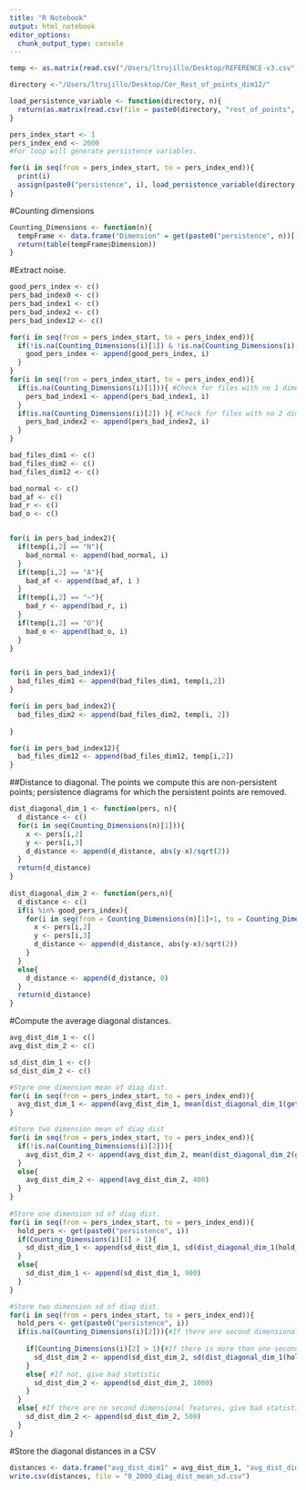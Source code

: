 ```yaml
---
title: "R Notebook"
output: html_notebook
editor_options: 
  chunk_output_type: console
---
```


```r
temp <- as.matrix(read.csv("/Users/ltrujillo/Desktop/REFERENCE-v3.csv", header = F)) 
```

```r
directory <-"/Users/ltrujillo/Desktop/Cor_Rest_of_points_dim12/"

load_persistence_variable <- function(directory, n){
  return(as.matrix(read.csv(file = paste0(directory, "rest_of_points", temp[n], ".csv")), header = T)[,-1])
}

pers_index_start <- 1
pers_index_end <- 2000
#For loop will generate persistence variables.

for(i in seq(from = pers_index_start, to = pers_index_end)){
  print(i)
  assign(paste0("persistence", i), load_persistence_variable(directory, i))
}
```
#Counting dimensions
```r
Counting_Dimensions <- function(n){
  tempFrame <- data.frame("Dimension" = get(paste0("persistence", n))[,1], "Birth" = get(paste0("persistence", n))[,2], "Death" = get(paste0("persistence", n))[,3])  
  return(table(tempFrame$Dimension))
}
```

#Extract noise.
```r
good_pers_index <- c()
pers_bad_index0 <- c()
pers_bad_index1 <- c()
pers_bad_index2 <- c()
pers_bad_index12 <- c()

for(i in seq(from = pers_index_start, to = pers_index_end)){
  if(!is.na(Counting_Dimensions(i)[1]) & !is.na(Counting_Dimensions(i)[2])){
    good_pers_index <- append(good_pers_index, i)
  }
}
for(i in seq(from = pers_index_start, to = pers_index_end)){
  if(is.na(Counting_Dimensions(i)[1])){ #Check for files with no 1 dimensional features
    pers_bad_index1 <- append(pers_bad_index1, i)
  }
  if(is.na(Counting_Dimensions(i)[2]) ){ #Check for files with no 2 dimensional features
    pers_bad_index2 <- append(pers_bad_index2, i)
  }
}

bad_files_dim1 <- c()
bad_files_dim2 <- c()
bad_files_dim12 <- c()

bad_normal <- c()
bad_af <- c()
bad_r <- c()
bad_o <- c()


for(i in pers_bad_index2){
  if(temp[i,2] == "N"){
    bad_normal <- append(bad_normal, i)
  }
  if(temp[i,2] == "A"){
    bad_af <- append(bad_af, i )
  }
  if(temp[i,2] == "~"){
    bad_r <- append(bad_r, i)
  }
  if(temp[i,2] == "O"){
    bad_o <- append(bad_o, i)
  }
}


for(i in pers_bad_index1){
  bad_files_dim1 <- append(bad_files_dim1, temp[i,2])
}

for(i in pers_bad_index2){
  bad_files_dim2 <- append(bad_files_dim2, temp[i, 2])
  
}

for(i in pers_bad_index12){
  bad_files_dim12 <- append(bad_files_dim12, temp[i,2])
}
```

##Distance to diagonal. The points we compute this are non-persistent points; persistence diagrams for which the persistent points are removed. 
```r
dist_diagonal_dim_1 <- function(pers, n){
  d_distance <- c()
  for(i in seq(Counting_Dimensions(n)[1])){ 
    x <- pers[i,2]
    y <- pers[i,3]
    d_distance <- append(d_distance, abs(y-x)/sqrt(2))
  }
  return(d_distance)
}
 
dist_diagonal_dim_2 <- function(pers,n){
  d_distance <- c()
  if(i %in% good_pers_index){
    for(i in seq(from = Counting_Dimensions(n)[1]+1, to = Counting_Dimensions(n)[1] + Counting_Dimensions(n)[2])){
      x <- pers[i,2]
      y <- pers[i,3]
      d_distance <- append(d_distance, abs(y-x)/sqrt(2))
    }
  }
  else{
    d_distance <- append(d_distance, 0)
  }
  return(d_distance)
}
```

#Compute the average diagonal distances.
```r
avg_dist_dim_1 <- c() 
avg_dist_dim_2 <- c()

sd_dist_dim_1 <- c()
sd_dist_dim_2 <- c()

#Stpre one dimension mean of diag dist.
for(i in seq(from = pers_index_start, to = pers_index_end)){
  avg_dist_dim_1 <- append(avg_dist_dim_1, mean(dist_diagonal_dim_1(get(paste0("persistence", i)), i)))
}

#Store two dimension mean of diag dist
for(i in seq(from = pers_index_start, to = pers_index_end)){
  if(!is.na(Counting_Dimensions(i)[2])){
    avg_dist_dim_2 <- append(avg_dist_dim_2, mean(dist_diagonal_dim_2(get(paste0("persistence", i)), i)))
  }
  else{
    avg_dist_dim_2 <- append(avg_dist_dim_2, 400)
  }
}
  
#Store one dimension sd of diag dist.
for(i in seq(from = pers_index_start, to = pers_index_end)){
  hold_pers <- get(paste0("persistence", i))
  if(Counting_Dimensions(i)[1] > 1){
    sd_dist_dim_1 <- append(sd_dist_dim_1, sd(dist_diagonal_dim_1(hold_pers, i)))
  }
  else{
    sd_dist_dim_1 <- append(sd_dist_dim_1, 900)
  }
}

#Store two dimension sd of diag dist.
for(i in seq(from = pers_index_start, to = pers_index_end)){
  hold_pers <- get(paste0("persistence", i))
  if(is.na(Counting_Dimensions(i)[2])){#If there are second dimensional features
    
    if(Counting_Dimensions(i)[2] > 1){#If there is more than one second dimensional feature
      sd_dist_dim_2 <- append(sd_dist_dim_2, sd(dist_diagonal_dim_1(hold_pers, i)))
    }
    else{ #If not, give bad statistic
      sd_dist_dim_2 <- append(sd_dist_dim_2, 1000)
    }
  }
  else{ #If there are no second dimensional features, give bad statistic. 
    sd_dist_dim_2 <- append(sd_dist_dim_2, 500)
  }
}

```

#Store the diagonal distances in a CSV
```r
distances <- data.frame("avg_dist_dim1" = avg_dist_dim_1, "avg_dist_dim2" = avg_dist_dim_2, "sd_dist_dim1" = sd_dist_dim_1, "sd_dist_dim2" = sd_dist_dim_2)
write.csv(distances, file = "0_2000_diag_dist_mean_sd.csv")
```
